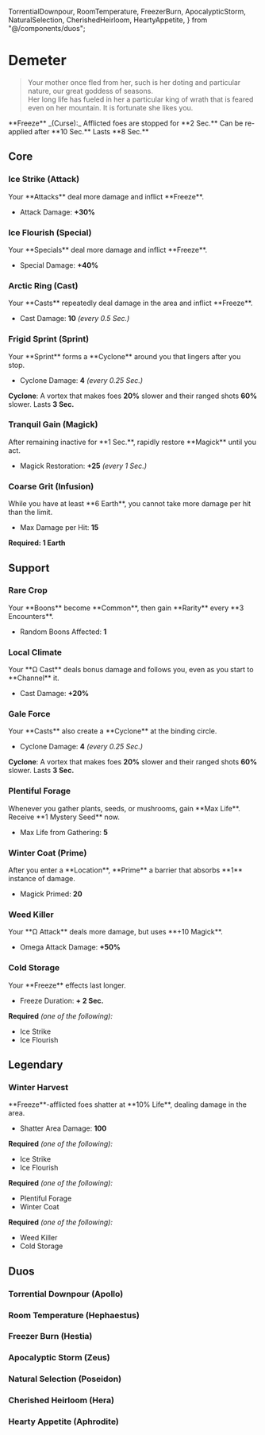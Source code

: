   TorrentialDownpour,
  RoomTemperature,
  FreezerBurn,
  ApocalypticStorm,
  NaturalSelection,
  CherishedHeirloom,
  HeartyAppetite,
} from "@/components/duos";

# Demeter

> Your mother once fled from her, such is her doting and particular nature, our great goddess of seasons.\
> Her long life has fueled in her a particular king of wrath that is feared even on her mountain. It is fortunate she likes you.

<Boon className='mt-4'>
  **Freeze** _(Curse):_ Afflicted foes are stopped for **2 Sec.** Can be
  re-applied after **10 Sec.** Lasts **8 Sec.**
</Boon>

## Core

### Ice Strike (Attack)

<Boon>
Your **Attacks** deal more damage and inflict **Freeze**.

- Attack Damage: **+30%**

</Boon>

### Ice Flourish (Special)

<Boon>
Your **Specials** deal more damage and inflict **Freeze**.

- Special Damage: **+40%**

</Boon>

### Arctic Ring (Cast)

<Boon>
Your **Casts** repeatedly deal damage in the area and inflict **Freeze**.

- Cast Damage: **10** _(every 0.5 Sec.)_

</Boon>

### Frigid Sprint (Sprint)

<Boon>
Your **Sprint** forms a **Cyclone** around you that lingers after you stop.

- Cyclone Damage: **4** _(every 0.25 Sec.)_

**Cyclone**: A vortex that makes foes **20%** slower and their ranged shots **60%** slower. Lasts **3 Sec.**

</Boon>

### Tranquil Gain (Magick)

<Boon>
After remaining inactive for **1 Sec.**, rapidly restore **Magick** until you act.

- Magick Restoration: **+25** _(every 1 Sec.)_

</Boon>

### Coarse Grit (Infusion)

<Boon>
While you have at least **6 Earth**, you cannot take more damage per hit than the limit.

- Max Damage per Hit: **15**

</Boon>

**Required: 1 Earth**

## Support

### Rare Crop

<Boon>
Your **Boons** become **Common**, then gain **Rarity** every **3 Encounters**.

- Random Boons Affected: **1**

</Boon>

### Local Climate

<Boon>
Your **Ω Cast** deals bonus damage and follows you, even as you start to **Channel** it.

- Cast Damage: **+20%**

</Boon>

### Gale Force

<Boon>
Your **Casts** also create a **Cyclone** at the binding circle.

- Cyclone Damage: **4** _(every 0.25 Sec.)_

**Cyclone**: A vortex that makes foes **20%** slower and their ranged shots **60%** slower. Lasts **3 Sec.**

</Boon>

### Plentiful Forage

<Boon>
Whenever you gather plants, seeds, or mushrooms, gain **Max Life**. Receive **1 Mystery Seed** now.

- Max Life from Gathering: **5**

</Boon>

### Winter Coat (Prime)

<Boon>
After you enter a **Location**, **Prime** a barrier that absorbs **1** instance of damage.

- Magick Primed: **20**

</Boon>

### Weed Killer

<Boon>
Your **Ω Attack** deals more damage, but uses **+10 Magick**.

- Omega Attack Damage: **+50%**

</Boon>

### Cold Storage

<Boon>
Your **Freeze** effects last longer.

- Freeze Duration: **+ 2 Sec.**

</Boon>

**Required** _(one of the following):_

- Ice Strike
- Ice Flourish

## <TextHighlight type="legendary">Legendary</TextHighlight>

### <TextHighlight type="legendary">Winter Harvest</TextHighlight>

<Boon>
**Freeze**-afflicted foes shatter at **10% Life**, dealing damage in the area.

- Shatter Area Damage: **100**

</Boon>

**Required** _(one of the following):_

- Ice Strike
- Ice Flourish

**Required** _(one of the following):_

- Plentiful Forage
- Winter Coat

**Required** _(one of the following):_

- Weed Killer
- Cold Storage

## <TextHighlight type="duo">Duos</TextHighlight>

### <TextHighlight type="duo">Torrential Downpour (Apollo)</TextHighlight>

<TorrentialDownpour />

### <TextHighlight type="duo">Room Temperature (Hephaestus)</TextHighlight>

<RoomTemperature />

### <TextHighlight type="duo">Freezer Burn (Hestia)</TextHighlight>

<FreezerBurn />

### <TextHighlight type="duo">Apocalyptic Storm (Zeus)</TextHighlight>

<ApocalypticStorm />

### <TextHighlight type="duo">Natural Selection (Poseidon)</TextHighlight>

<NaturalSelection />

### <TextHighlight type="duo">Cherished Heirloom (Hera)</TextHighlight>

<CherishedHeirloom />

### <TextHighlight type="duo">Hearty Appetite (Aphrodite)</TextHighlight>

<HeartyAppetite />
